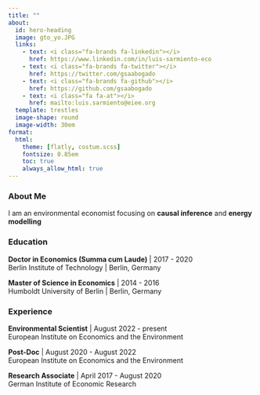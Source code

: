 ```yaml
---
title: ""
about: 
  id: hero-heading
  image: gto_yo.JPG
  links:
    - text: <i class="fa-brands fa-linkedin"></i>
      href: https://www.linkedin.com/in/luis-sarmiento-eco
    - text: <i class="fa-brands fa-twitter"></i>
      href: https://twitter.com/gsaabogado
    - text: <i class="fa-brands fa-github"></i>
      href: https://github.com/gsaabogado
    - text: <i class="fa fa-at"></i>
      href: mailto:luis.sarmiento@eiee.org
  template: trestles
  image-shape: round
  image-width: 30em
format: 
  html:
    theme: [flatly, costum.scss]
    fontsize: 0.85em
    toc: true
    always_allow_html: true
---
```



:::{#hero-heading}

### <i class="fa fa-user"></i> **About Me**

I am an environmental economist focusing on **causal inference** and **energy modelling**

### <i class="fa fa-building-columns"></i> **Education**

**Doctor in Economics (Summa cum Laude)** | 2017 - 2020<br>
Berlin Institute of Technology | Berlin, Germany

**Master of Science in Economics** | 2014 - 2016<br>
Humboldt University of Berlin | Berlin, Germany


### <i class="fa fa-briefcase"></i> **Experience**
**Environmental Scientist** | August 2022 - present<br>
European Institute on Economics and the Environment 


**Post-Doc** | August 2020 - August 2022<br> 
European Institute on Economics and the Environment

**Research Associate** | April 2017 - August 2020 <br>
German Institute of Economic Research  


:::


